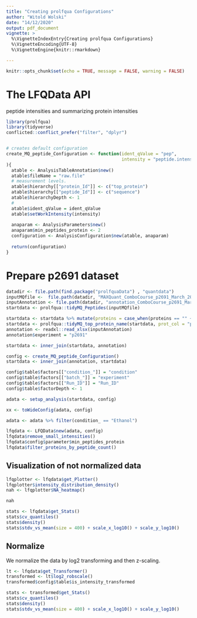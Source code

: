 ```yaml
---
title: "Creating prolfqua Configurations"
author: "Witold Wolski"
date: "14/12/2020"
output: pdf_document
vignette: >
  %\VignetteIndexEntry{Creating prolfqua Configurations} 
  %\VignetteEncoding{UTF-8}
  %\VignetteEngine{knitr::rmarkdown}

---
```



```r
knitr::opts_chunk$set(echo = TRUE, message = FALSE, warning = FALSE)
```


# The LFQData API

peptide intensities and summarizing protein intensities


```r
library(prolfqua)
library(tidyverse)
conflicted::conflict_prefer("filter", "dplyr")


# creates default configuration
create_MQ_peptide_Configuration <- function(ident_qValue = "pep",
                                            intensity = "peptide.intensity"
){
  atable <- AnalysisTableAnnotation$new()
  atable$fileName = "raw.file"
  # measurement levels.
  atable$hierarchy[["protein_Id"]] <- c("top_protein")
  atable$hierarchy[["peptide_Id"]] <- c("sequence")
  atable$hierarchyDepth <- 1
  #
  atable$ident_qValue = ident_qValue
  atable$setWorkIntensity(intensity)
  
  anaparam <- AnalysisParameters$new()
  anaparam$min_peptides_protein <- 2
  configuration <- AnalysisConfiguration$new(atable, anaparam)
  
  return(configuration)
}

```

# Prepare p2691 dataset

```r
datadir <- file.path(find.package("prolfquaData") , "quantdata")
inputMQfile <-  file.path(datadir, "MAXQuant_ComboCourse_p2691_March_2018_WU183012.zip")
inputAnnotation <- file.path(datadir, "annotation_ComboCourse_p2691_March_2018_WU183012.xlsx")
startdata <- prolfqua::tidyMQ_Peptides(inputMQfile)

startdata <- startdata %>% mutate(proteins = case_when(proteins == "" ~ leading.razor.protein, TRUE ~ proteins))
startdata <- prolfqua::tidyMQ_top_protein_name(startdata, prot_col = "proteins")
annotation <- readxl::read_xlsx(inputAnnotation)
annotation$experiment = "p2691"

startdata <- inner_join(startdata, annotation)

config <- create_MQ_peptide_Configuration()
startdata <- inner_join(annotation, startdata)

config$table$factors[["condition_"]] = "condition"
config$table$factors[["batch_"]] = "experiment"
config$table$factors[["Run_ID"]] = "Run_ID"
config$table$factorDepth <- 1

adata <- setup_analysis(startdata, config)

xx <- toWideConfig(adata, config)

adata <- adata %>% filter(condition_ == "Ethanol")

```

```r
lfqdata <- LFQData$new(adata, config)
lfqdata$remove_small_intensities()
lfqdata$config$parameter$min_peptides_protein
lfqdata$filter_proteins_by_peptide_count()

```

## Visualization of not normalized data

```r
lfqplotter <- lfqdata$get_Plotter()
lfqplotter$intensity_distribution_density()
nah <- lfqplotter$NA_heatmap()

```

```r
nah
```

```r
stats <- lfqdata$get_Stats()
stats$cv_quantiles()
stats$density()
stats$stdv_vs_mean(size = 400) + scale_x_log10() + scale_y_log10()
```

## Normalize

We normalize the data by log2 transforming and then z-scaling.

```r
lt <- lfqdata$get_Transformer()
transformed <- lt$log2_robscale()
transformed$config$table$is_intensity_transformed

```

```r
stats <- transformed$get_Stats()
stats$cv_quantiles()
stats$density()
stats$stdv_vs_mean(size = 400) + scale_x_log10() + scale_y_log10()

```


